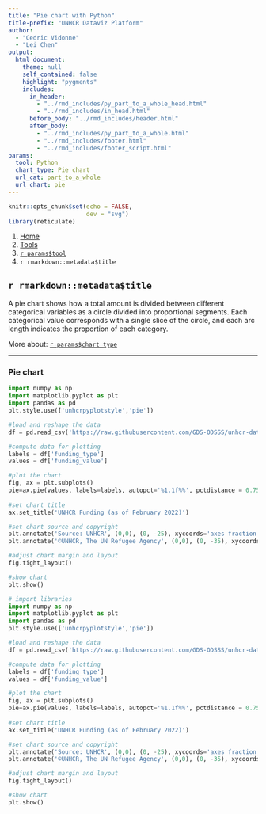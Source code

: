 ```yaml
---
title: "Pie chart with Python"
title-prefix: "UNHCR Dataviz Platform"
author:
  - "Cedric Vidonne"
  - "Lei Chen"
output:
  html_document:
    theme: null
    self_contained: false
    highlight: "pygments"
    includes:
      in_header:
        - "../rmd_includes/py_part_to_a_whole_head.html"
        - "../rmd_includes/in_head.html"
      before_body: "../rmd_includes/header.html"
      after_body:
        - "../rmd_includes/py_part_to_a_whole.html"
        - "../rmd_includes/footer.html"
        - "../rmd_includes/footer_script.html"
params:
  tool: Python
  chart_type: Pie chart
  url_cat: part_to_a_whole
  url_chart: pie
---
```


```r
knitr::opts_chunk$set(echo = FALSE,
                      dev = "svg")
library(reticulate)
```

<main id="tools" class="container py-5">

<!-- Breadcrumb is filled automatically with the text from Title and Tool parameter in YAML --> 
<nav aria-label="breadcrumb">
    <ol class="breadcrumb">
        <li class="breadcrumb-item"><a href="../../">Home</a></li>
        <li class="breadcrumb-item"><a href="../">Tools</a></li>
        <li class="breadcrumb-item"><a href="../`r tolower(params$tool)`/">`r params$tool`</a></li>
        <li class="breadcrumb-item active" aria-current="page">`r rmarkdown::metadata$title`</li>
    </ol>
</nav>

<!-- Intro header --> 
<div class="my-5 text-center">

## `r rmarkdown::metadata$title`

<div class="row justify-content-center">
<div class="col-lg-8">

<!-- Only text to change below, the rest comes from the YAML --> 
A pie chart shows how a total amount is divided between different categorical variables as a circle divided into proportional segments. Each categorical value corresponds with a single slice of the circle, and each arc length indicates the proportion of each category.

More about: <a href="../../chart_gallery/`r params$url_cat`.html#`r params$url_chart`">`r params$chart_type`</a>

</div>
</div>
</div>


----

<!-- Beginning of section, should be preceded by hr (----) --> 
<section class="my-5">

### Pie chart

<div class="row">

<!-- First column for large screen --> 
<div class="col-lg-6">

```python
import numpy as np
import matplotlib.pyplot as plt
import pandas as pd
plt.style.use(['unhcrpyplotstyle','pie'])

#load and reshape the data
df = pd.read_csv('https://raw.githubusercontent.com/GDS-ODSSS/unhcr-dataviz-platform/master/data/part_to_a_whole/pie.csv')

#compute data for plotting
labels = df['funding_type']
values = df['funding_value']

#plot the chart
fig, ax = plt.subplots()
pie=ax.pie(values, labels=labels, autopct='%1.1f%%', pctdistance = 0.75, counterclock=False, startangle=-270)
       
#set chart title
ax.set_title('UNHCR Funding (as of February 2022)')

#set chart source and copyright
plt.annotate('Source: UNHCR', (0,0), (0, -25), xycoords='axes fraction', textcoords='offset points', va='top', color = '#666666', fontsize=9)
plt.annotate('©UNHCR, The UN Refugee Agency', (0,0), (0, -35), xycoords='axes fraction', textcoords='offset points', va='top', color = '#666666', fontsize=9)

#adjust chart margin and layout
fig.tight_layout()

#show chart
plt.show()
```

</div>
<!-- End First column --->

<!-- Second column for large screen --> 
<div class="col-lg-6">



```python
# import libraries
import numpy as np
import matplotlib.pyplot as plt
import pandas as pd
plt.style.use(['unhcrpyplotstyle','pie'])

#load and reshape the data
df = pd.read_csv('https://raw.githubusercontent.com/GDS-ODSSS/unhcr-dataviz-platform/master/data/part_to_a_whole/pie.csv')

#compute data for plotting
labels = df['funding_type']
values = df['funding_value']

#plot the chart
fig, ax = plt.subplots()
pie=ax.pie(values, labels=labels, autopct='%1.1f%%', pctdistance = 0.75, counterclock=False, startangle=-270)
       
#set chart title
ax.set_title('UNHCR Funding (as of February 2022)')

#set chart source and copyright
plt.annotate('Source: UNHCR', (0,0), (0, -25), xycoords='axes fraction', textcoords='offset points', va='top', color = '#666666', fontsize=9)
plt.annotate('©UNHCR, The UN Refugee Agency', (0,0), (0, -35), xycoords='axes fraction', textcoords='offset points', va='top', color = '#666666', fontsize=9)

#adjust chart margin and layout
fig.tight_layout()

#show chart
plt.show()
```


</div>
<!-- End Second column --->

</div>
</section>
<!-- End of section --->


</main>
